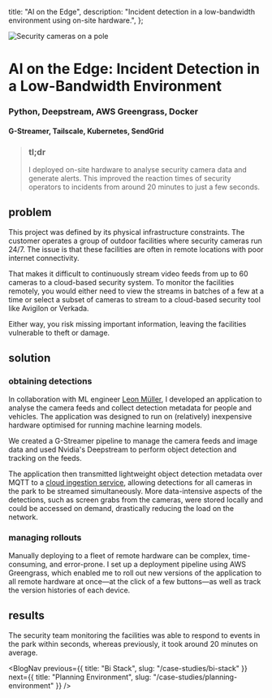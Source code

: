 
  title: "AI on the Edge",
  description:
    "Incident detection in a low-bandwidth environment using on-site hardware.",
};

<Image
  src={camera}
  alt="Security cameras on a pole"
  className="object-cover aspect-video"
  priority
/>

# AI on the Edge: Incident Detection in a Low-Bandwidth Environment
### Python, Deepstream, AWS Greengrass, Docker
#### G-Streamer, Tailscale, Kubernetes, SendGrid

<CompanyTile logo={logo} name="ivy Solutions" />

>### tl;dr
> I deployed on-site hardware to analyse security camera data and generate alerts. This improved the reaction times of security operators to incidents from around 20 minutes to just a few seconds.

## problem
This project was defined by its physical infrastructure constraints. The customer operates a group of outdoor facilities where security cameras run 24/7. The issue is that these facilities are often in remote locations with poor internet connectivity.

That makes it difficult to continuously stream video feeds from up to 60 cameras to a cloud-based security system. To monitor the facilities remotely, you would either need to view the streams in batches of a few at a time or select a subset of cameras to stream to a cloud-based security tool like Avigilon or Verkada.

Either way, you risk missing important information, leaving the facilities vulnerable to theft or damage.

## solution
### obtaining detections
In collaboration with ML engineer [Leon Müller](https://devleon.com), I developed an application to analyse the camera feeds and collect detection metadata for people and vehicles. The application was designed to run on (relatively) inexpensive hardware optimised for running machine learning models.

We created a G-Streamer pipeline to manage the camera feeds and image data and used Nvidia's Deepstream to perform object detection and tracking on the feeds.

The application then transmitted lightweight object detection metadata over MQTT to a [cloud ingestion service](/case-studies/metadata-ingestion-service), allowing detections for all cameras in the park to be streamed simultaneously. More data-intensive aspects of the detections, such as screen grabs from the cameras, were stored locally and could be accessed on demand, drastically reducing the load on the network.

### managing rollouts
Manually deploying to a fleet of remote hardware can be complex, time-consuming, and error-prone. I set up a deployment pipeline using AWS Greengrass, which enabled me to roll out new versions of the application to all remote hardware at once—at the click of a few buttons—as well as track the version histories of each device.

<ZoomImage 
  src={flow} 
  alt="Flow diagram of security system" 
  className="w-full" 
  caption="Flow diagram of security system, showing how data flows from the cameras to the cloud" 
/>

## results
The security team monitoring the facilities was able to respond to events in the park within seconds, whereas previously, it took around 20 minutes on average.

<ContactBanner />

<BlogNav 
  previous={{ title: "Bi Stack", slug: "/case-studies/bi-stack" }} 
  next={{ title: "Planning Environment", slug: "/case-studies/planning-environment" }}
/>
